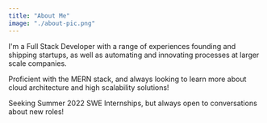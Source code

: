 ```yaml
---
title: "About Me"
image: "./about-pic.png"
---
```



I'm a Full Stack Developer with a range of experiences founding and shipping startups, as well as automating and innovating processes at larger scale companies.

Proficient with the MERN stack, and always looking to learn more about cloud architecture and high scalability solutions!

Seeking Summer 2022 SWE Internships, but always open to conversations about new roles!
